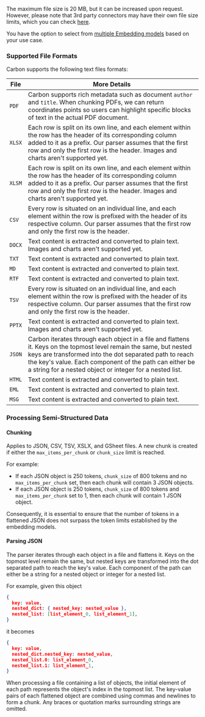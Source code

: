 <Info>The maximum file size is 20 MB, but it can be increased upon request. However, please note that 3rd party connectors may have their own file size limits, which you can check [here](/connectors).</Info>

You have the option to select from [multiple Embedding models](/learn/models/models#supported-models) based on your use case.

### Supported File Formats

Carbon supports the following text files formats:

| File | More Details                           |
| -------- | ------------------------------------- |
| `PDF`     | Carbon supports rich metadata such as document `author` and `title`. When chunking PDFs, we can return coordinates points so users can highlight specific blocks of text in the actual PDF document. |
| `XLSX`     | Each row is split on its own line, and each element within the row has the header of its corresponding column added to it as a prefix. Our parser assumes that the first row and only the first row is the header. Images and charts aren't supported yet.                        |
| `XLSM`     | Each row is split on its own line, and each element within the row has the header of its corresponding column added to it as a prefix. Our parser assumes that the first row and only the first row is the header. Images and charts aren't supported yet.                        |
| `CSV`   | Every row is situated on an individual line, and each element within the row is prefixed with the header of its respective column. Our parser assumes that the first row and only the first row is the header. |
| `DOCX`     | Text content is extracted and converted to plain text.  Images and charts aren't supported yet.                      |
| `TXT`     | Text content is extracted and converted to plain text.                          |
| `MD`     | Text content is extracted and converted to plain text.                      |
| `RTF`   | Text content is extracted and converted to plain text. |
| `TSV`     | Every row is situated on an individual line, and each element within the row is prefixed with the header of its respective column. Our parser assumes that the first row and only the first row is the header. |
| `PPTX`     | Text content is extracted and converted to plain text. Images and charts aren't supported yet.                          |
| `JSON`   |  Carbon iterates through each object in a file and flattens it. Keys on the topmost level remain the same, but nested keys are transformed into the dot separated path to reach the key's value. Each component of the path can either be a string for a nested object or integer for a nested list. |
| `HTML`   |  Text content is extracted and converted to plain text.
| `EML`     | Text content is extracted and converted to plain text.                          |
| `MSG`     | Text content is extracted and converted to plain text.                          |
### Processing Semi-Structured Data

#### Chunking
<Note>Applies to JSON, CSV, TSV, XSLX, and GSheet files.</Note>
A new chunk is created if either the `max_items_per_chunk` or `chunk_size` limit is reached. 

For example:
- If each JSON object is 250 tokens, `chunk_size` of 800 tokens and no `max_items_per_chunk` set, then each chunk will contain 3 JSON objects.
- If each JSON object is 250 tokens, `chunk_size` of 800 tokens and `max_items_per_chunk` set to 1, then each chunk will contain 1 JSON object.

Consequently, it is essential to ensure that the number of tokens in a flattened JSON does not surpass the token limits established by the embedding models.

#### Parsing JSON
The parser iterates through each object in a file and flattens it. Keys on the topmost level remain the same, but nested keys are transformed into the dot separated path to reach the key's value. Each component of the path can either be a string for a nested object or integer for a nested list. 

For example, given this object
```json
{
  key: value,
  nested_dict: { nested_key: nested_value },
  nested_list: [list_element_0, list_element_1],
}
```
it becomes
```json
{
  key: value,
  nested_dict.nested_key: nested_value,
  nested_list.0: list_element_0,
  nested_list.1: list_element_1,
}
```
When processing a file containing a list of objects, the initial element of each path represents the object's index in the topmost list. The key-value pairs of each flattened object are combined using commas and newlines to form a chunk. Any braces or quotation marks surrounding strings are omitted. 
